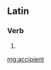 ==Latin==

===Verb===
{{la-verb-form|accipient}}

# {{conjugation of|accipio|accipiō|3|p|fut|act|ind|lang=la}}{{la-conj-form-gloss|accipio|3|p|fut|act|ind}}

[[mg:accipient]]
